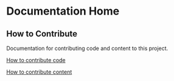 # Documentation Home

## How to Contribute

Documentation for contributing code and content to this project.

[How to contribute code](https://github.com/Developer-DAO/academy/blob/main/CONTRIBUTING.md)

[How to contribute content](/docs/content)